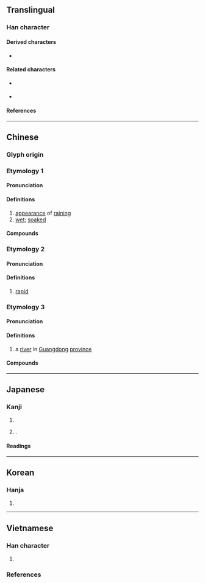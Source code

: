 {{also|泷|滝}}
{{character info/new}}
==Translingual==
{{Han simplified forms|瀧|滝|泷}}

===Han character===
{{Han char|rn=85|rad=水|as=16|sn=19|four=31111|canj=EYBP|ids=⿰氵龍}}

====Derived characters====
* {{l|mul|[[𡔆]], [[𮧁]]}}

====Related characters====
* {{l|mul|滝}} {{q|Japanese [[shinjitai]]}}
* {{l|mul|泷}} {{q|[[Simplified Chinese]]}}

====References====
{{Han ref|kx=0660.190|dkj=18671|dj=1070.120|hdz=31784.170|uh=7027}}

----

==Chinese==
{{zh-forms|s=泷}}

===Glyph origin===
{{Han etym}}
{{Han compound|氵|龍|alt1=水|c1=s|c2=p|t1=water|ls=psc}}

===Etymology 1===
{{zh-wp|zh:瀧江}} <!-- Different from 瀧水 in Etymology 3 -->

====Pronunciation====
{{zh-pron
|m=lóng
|c=long4,lung4
|h=pfs=
|md=
|mn=liông/lông
|w=
|mc=1
|oc=3
|cat=v,a
}}

====Definitions====
{{zh-hanzi}}

# [[appearance]] of [[raining]]
# [[wet]]; [[soaked]]

====Compounds====
{{zh-der|瀧夫|瀧漉|瀧瀧|瀧船}}

===Etymology 2===

====Pronunciation====
{{zh-pron
|m=lóng
|mc=2
|oc=1
|cat=a
}}

====Definitions====
{{zh-hanzi}}

# {{lb|zh|of flow of water}} [[rapid]]

===Etymology 3===
{{zh-wp|zh:瀧州}}

====Pronunciation====
{{zh-pron
|m=shuāng
|c=soeng1
|w=
|mc=3
|oc=2
|cat=pn
}}

====Definitions====
{{zh-hanzi}}

# {{zh-div|水}} a [[river]] in [[Guangdong]] [[province]]
#: {{zh-syn|羅定江}}

====Compounds====
{{zh-der|瀧水|瀧州|瀧岡}}

----

==Japanese==
{{ja-kanji forms|滝|瀧}}

===Kanji===
{{ja-kanji|grade=|rs=水16|shin=滝}}

# {{kyujitai|滝||[[waterfall]]; [[rapid#Noun|rapid]]s}}
# {{n-g|Used in personal names}}.

====Readings====
{{ja-readings
|goon=ろう<ろう
|kanon=ろう<らう
|kun=たき
}}

----

==Korean==

===Hanja===
{{ko-hanja/new|룡||용}}

# {{defn|lang=ko|sort=水16}}

----

==Vietnamese==

===Han character===
{{vi-readings|rs=水16
|hanviet=lung-bonet
|phienthiet=
|nom=sông-tdcndg;tdcntd;gdhn;bonet;genibrel;taberd, rông-gdhn;bonet;genibrel;taberd, lùng-tdcndg, rồng-gdhn, lung-bonet
}}

# {{Nom form of|sông|[[river]]}}

===References===
<references/>